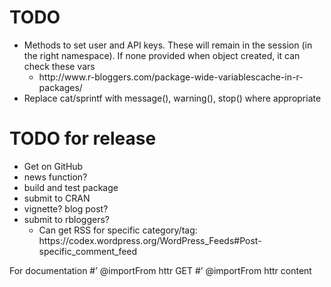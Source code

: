# TODO
* Methods to set user and API keys. These will remain in the session (in the right namespace). If none provided when object created, it can check these vars
    * http://www.r-bloggers.com/package-wide-variablescache-in-r-packages/
* Replace cat/sprintf with message(), warning(), stop() where appropriate



# TODO for release
* Get on GitHub
* news function?
* build and test package
* submit to CRAN
* vignette? blog post?
* submit to rbloggers?
    * Can get RSS for specific category/tag: https://codex.wordpress.org/WordPress_Feeds#Post-specific_comment_feed

For documentation
#' @importFrom httr GET
#' @importFrom httr content
